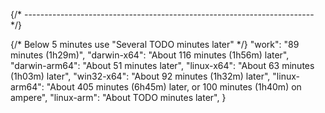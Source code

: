 
{/* ------------------------------------------------------------------------ */}

{/* Below 5 minutes use "Several TODO minutes later" */}
    "work": "89 minutes (1h29m)",
    "darwin-x64": "About 116 minutes (1h56m) later",
    "darwin-arm64": "About 51 minutes later",
    "linux-x64": "About 63 minutes (1h03m) later",
    "win32-x64": "About 92 minutes (1h32m) later",
    "linux-arm64": "About 405 minutes (6h45m) later, or 100 minutes (1h40m) on ampere",
    "linux-arm": "About TODO minutes later",
}
